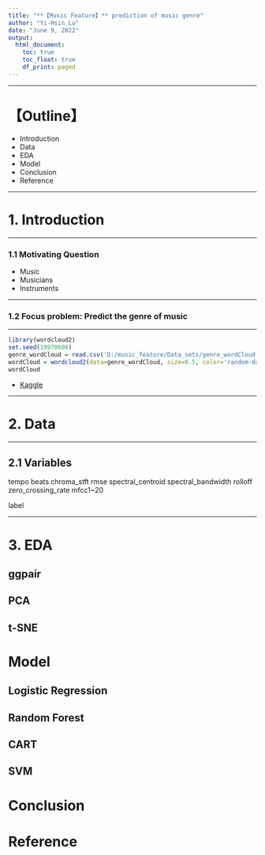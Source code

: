 ```yaml
---
title: "**【Music Feature】** prediction of music genre"
author: "Yi-Hsin Lu"
date: "June 9, 2022"
output: 
  html_document:
    toc: true
    toc_float: true
    df_print: paged
---
```


****

# **【Outline】**

* Introduction
* Data
* EDA
* Model
* Conclusion
* Reference

****

# **1. Introduction**

****

### 1.1 Motivating Question

* Music
* Musicians 
* Instruments

****

### 1.2 Focus problem:  Predict the genre of music

****

```r
library(wordcloud2)
set.seed(19970608)
genre_wordCloud = read.csv('D:/music_feature/Data_sets/genre_wordCloud.csv')
wordCloud = wordcloud2(data=genre_wordCloud, size=0.5, color='random-dark')
wordCloud
```


* [Kaggle](https://www.kaggle.com/datasets/insiyeah/musicfeatures)

****

# **2. Data**



****

## 2.1 Variables

  \item tempo
  \item beats
  \item chroma_stft
  \item rmse
  \item spectral_centroid
  \item spectral_bandwidth
  \item rolloff
  \item zero_crossing_rate
  \item mfcc1~20
  \item label

****

# **3. EDA**

## ggpair

## PCA

## t-SNE

# Model

## Logistic Regression

## Random Forest

## CART

## SVM

# Conclusion

# Reference